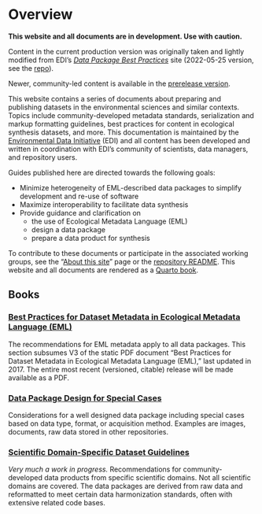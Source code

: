 # Overview {.unnumbered}

::: {.callout-note}

**This website and all documents are in development. Use with caution.**

Content in the current production version was originally taken and lightly modified from EDI's [*Data Package Best Practices*](https://ediorg.github.io/data-package-best-practices/) site (2022-05-25 version, see the [repo](https://github.com/EDIorg/data-package-best-practices)).

Newer, community-led content is available in the [prerelease version](https://prerelease-edi-docs.netlify.app).

:::

This website contains a series of documents about preparing and publishing datasets in the environmental sciences and similar contexts. Topics include community-developed metadata standards, serialization and markup formatting guidelines, best practices for content in ecological synthesis datasets, and more. This documentation is maintained by the [Environmental Data Initiative](https://edirepository.org) (EDI) and all content has been developed and written in coordination with EDI's community of scientists, data managers, and repository users.

Guides published here are directed towards the following goals:

- Minimize heterogeneity of EML-described data packages to simplify development and re-use of software
- Maximize interoperability to facilitate data synthesis
- Provide guidance and clarification on
  - the use of Ecological Metadata Language (EML)
  - design a data package
  - prepare a data product for synthesis

To contribute to these documents or participate in the associated working groups, see the "[About this site](about.qmd)" page or the [repository README](https://github.com/EDIorg/dataset_preparation_guides). This website and all documents are rendered as a [Quarto book](https://quarto.org/docs/books).

## Books

### [Best Practices for Dataset Metadata in Ecological Metadata Language (EML)](guide-eml-bp/preface.qmd)
The recommendations for EML metadata apply to all data packages. This section subsumes V3 of the static PDF document "Best Practices for Dataset Metadata in Ecological Metadata Language (EML)," last updated in 2017. The entire most recent (versioned, citable) release will be made available as a PDF. 
  
### [Data Package Design for Special Cases](guide-special-cases/preface.qmd)
Considerations for a well designed data package including special cases based on data type, format, or acquisition method. Examples are images, documents, raw data stored in other repositories. 

### [Scientific Domain-Specific Dataset Guidelines](guide-domain-specific/preface.qmd)
_Very much a work in progress._ Recommendations for community-developed data products from specific scientific domains. Not all scientific domains are covered. The data packages are derived from raw data and reformatted to meet certain data harmonization standards, often with extensive related code bases.